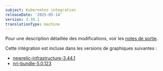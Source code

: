 ```yaml
---
subject: Kubernetes integration
releaseDate: '2025-05-14'
version: 3.39.1
translationType: machine
---
```


Pour une description détaillée des modifications, voir les [notes de sortie](https://github.com/newrelic/nri-kubernetes/releases/tag/v3.39.1).

Cette intégration est incluse dans les versions de graphiques suivantes :

* [newrelic-infrastructure-3.44.1](https://github.com/newrelic/nri-kubernetes/releases/tag/newrelic-infrastructure-3.44.1)
* [nri-bundle-5.0.123](https://github.com/newrelic/helm-charts/releases/tag/nri-bundle-5.0.123)